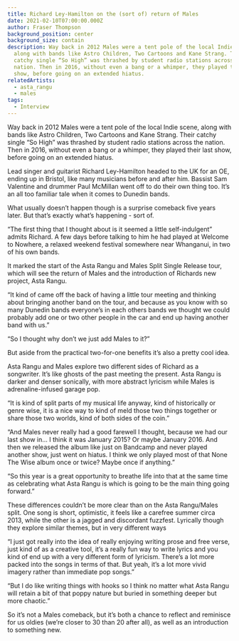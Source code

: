 ```yaml
---
title: Richard Ley-Hamilton on the (sort of) return of Males
date: 2021-02-10T07:00:00.000Z
author: Fraser Thompson
background_position: center
background_size: contain
description: Way back in 2012 Males were a tent pole of the local Indie scene,
  along with bands like Astro Children, Two Cartoons and Kane Strang. Their
  catchy single “So High” was thrashed by student radio stations across the
  nation. Then in 2016, without even a bang or a whimper, they played their last
  show, before going on an extended hiatus.
relatedArtists:
  - asta_rangu
  - males
tags:
  - Interview
---
```



Way back in 2012 Males were a tent pole of the local Indie scene, along with bands like Astro Children, Two Cartoons and Kane Strang. Their catchy single “So High” was thrashed by student radio stations across the nation. Then in 2016, without even a bang or a whimper, they played their last show, before going on an extended hiatus.

Lead singer and guitarist Richard Ley-Hamilton headed to the UK for an OE, ending up in Bristol, like many musicians before and after him. Bassist Sam Valentine and drummer Paul McMillan went off to do their own thing too. It’s an all too familiar tale when it comes to Dunedin bands.

What usually doesn’t happen though is a surprise comeback five years later. But that’s exactly what’s happening - sort of.

“The first thing that I thought about is it seemed a little self-indulgent” admits Richard. A few days before talking to him he had played at Welcome to Nowhere, a relaxed weekend festival somewhere near Whanganui, in two of his own bands.

It marked the start of the Asta Rangu and Males Split Single Release tour, which will see the return of Males and the introduction of Richards new project, Asta Rangu.

“It kind of came off the back of having a little tour meeting and thinking about bringing another band on the tour, and because as you know with so many Dunedin bands everyone’s in each others bands we thought we could probably add one or two other people in the car and end up having another band with us.”

“So I thought why don’t we just add Males to it?”

But aside from the practical two-for-one benefits it’s also a pretty cool idea.

Asta Rangu and Males explore two different sides of Richard as a songwriter. It’s like ghosts of the past meeting the present. Asta Rangu is darker and denser sonically, with more abstract lyricism while Males is adrenaline-infused garage pop.

“It is kind of split parts of my musical life anyway, kind of historically or genre wise, it is a nice way to kind of meld those two things together or share those two worlds, kind of both sides of the coin.”

“And Males never really had a good farewell I thought, because we had our last show in… I think it was January 2015? Or maybe January 2016. And then we released the album like just on Bandcamp and never played another show, just went on hiatus. I think we only played most of that None The Wise album once or twice? Maybe once if anything.”

“So this year is a great opportunity to breathe life into that at the same time as celebrating what Asta Rangu is which is going to be the main thing going forward.”

These differences couldn’t be more clear than on the Asta Rangu/Males split. One song is short, optimistic, it feels like a carefree summer circa 2013, while the other is a jagged and discordant fuzzfest. Lyrically though they explore similar themes, but in very different ways

“I just got really into the idea of really enjoying writing prose and free verse, just kind of as a creative tool, it’s a really fun way to write lyrics and you kind of end up with a very different form of lyricism. There’s a lot more packed into the songs in terms of that. But yeah, it’s a lot more vivid imagery rather than immediate pop songs.”

“But I do like writing things with hooks so I think no matter what Asta Rangu will retain a bit of that poppy nature but buried in something deeper but more chaotic.”

So it’s not a Males comeback, but it’s both a chance to reflect and reminisce for us oldies (we’re closer to 30 than 20 after all), as well as an introduction to something new.

